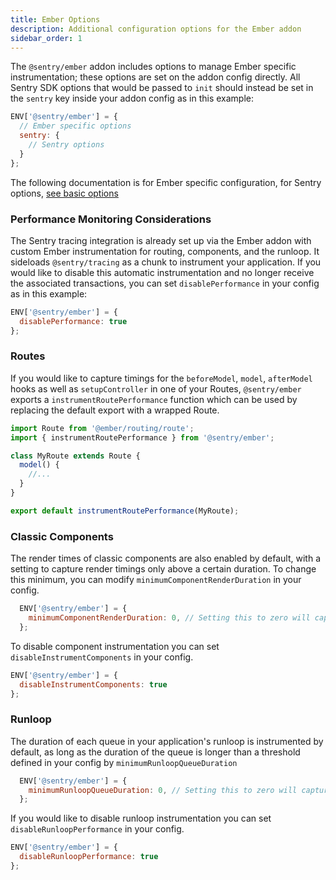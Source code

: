 ```yaml
---
title: Ember Options
description: Additional configuration options for the Ember addon
sidebar_order: 1
---
```


The `@sentry/ember` addon includes options to manage Ember specific instrumentation; these options are set on the addon config directly. All Sentry SDK options that would be passed to `init` should instead be set in the `sentry` key inside your addon config as in this example:

```javascript
ENV['@sentry/ember'] = {
  // Ember specific options
  sentry: {
    // Sentry options
  }
};
```

The following documentation is for Ember specific configuration, for Sentry options, [see basic options](./configuration/basic-options)

### Performance Monitoring Considerations

The Sentry tracing integration is already set up via the Ember addon with custom Ember instrumentation for routing, components, and the runloop. It sideloads `@sentry/tracing` as a chunk to instrument your application. If you would like to disable this automatic instrumentation and no longer receive the associated transactions, you can set `disablePerformance` in your config as in this example:

```javascript
ENV['@sentry/ember'] = {
  disablePerformance: true
};
```

### Routes

If you would like to capture timings for the `beforeModel`, `model`, `afterModel` hooks as well as `setupController` in one of your Routes, `@sentry/ember` exports a `instrumentRoutePerformance` function which can be used by replacing the default export with a wrapped Route.

```javascript
import Route from '@ember/routing/route';
import { instrumentRoutePerformance } from '@sentry/ember';

class MyRoute extends Route {
  model() {
    //...
  }
}

export default instrumentRoutePerformance(MyRoute);
```

### Classic Components
The render times of classic components are also enabled by default, with a setting to capture render timings only above a certain duration. To change this minimum, you can modify `minimumComponentRenderDuration` in your config.

```javascript
  ENV['@sentry/ember'] = {
    minimumComponentRenderDuration: 0, // Setting this to zero will capture all classic components.
  };
```

To disable component instrumentation you can set `disableInstrumentComponents` in your config.
```javascript
ENV['@sentry/ember'] = {
  disableInstrumentComponents: true
};
```

### Runloop
The duration of each queue in your application's runloop is instrumented by default, as long as the duration of the queue is longer than a threshold defined in your config by `minimumRunloopQueueDuration`

```javascript
  ENV['@sentry/ember'] = {
    minimumRunloopQueueDuration: 0, // Setting this to zero will capture all runloop queue durations
  };
```

If you would like to disable runloop instrumentation you can set `disableRunloopPerformance` in your config.
```javascript
ENV['@sentry/ember'] = {
  disableRunloopPerformance: true
};
```
